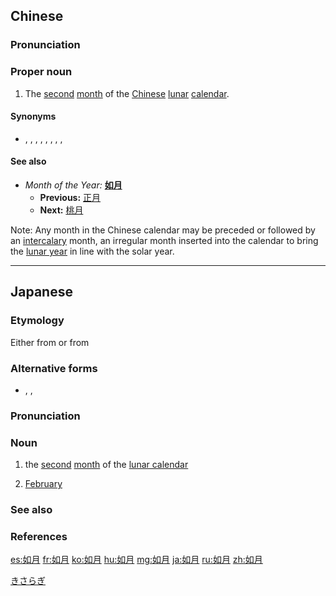 ==Chinese==
{{zh-forms}}

===Pronunciation===
{{zh-pron
|m=Rúyuè
|cat=pn
}}

===Proper noun===
{{zh-proper noun}}

# {{lb|zh|archaic}} The [[second]] [[month]] of the [[Chinese]] [[lunar]] [[calendar]].

====Synonyms====
* {{zh-l|杏月}}, {{zh-l|麗月}}, {{zh-l|花月}}, {{zh-l|柳月}}, {{zh-l|仲春}}, {{zh-l|酣春}}, {{zh-l|艷春}}, {{zh-l|芳春}}, {{zh-l|早春}}

====See also====
* ''Month of the Year:'' '''[[如]][[月]]'''
** '''Previous:''' [[正月]]
** '''Next:''' [[桃月]]
Note: Any month in the Chinese calendar may be preceded or followed by an [[intercalary]] month, an irregular month inserted into the calendar to bring the [[lunar year]] in line with the solar year.

{{zh-cat|Chinese months}}

----

==Japanese==
{{ja-kanjitab|yomi=irr|sort=きさらぎ}}

===Etymology===
Either from {{m|ja|生更ぎ|tr=kisaragi||[[rebirth]] of [[plant]]s}} or from {{m|ja|衣更着|tr=kinusaragi||[[wearing]] more [[clothes]]}}{{rfv-etymology|lang=ja}}
{{rfe|ja}}

===Alternative forms===
* {{ja-l|二月}}, {{ja-l|衣更着}}, {{ja-l|更衣}}

===Pronunciation===
{{ja-pron|きさらぎ|y=irr|acc=0|dev=1|acc_ref=NHK}}

===Noun===
{{ja-noun|きさらぎ}}

# {{lb|ja|archaic|sort=きさらぎ}} the [[second]] [[month]] of the [[lunar calendar]]
# {{lb|ja|poetic|sort=きさらぎ}} [[February]]

===See also===
{{list:Japanese calendar months/ja}}

===References===
<references/>

[[Category:ja:Japanese months|きさらぎ]]

[[es:如月]]
[[fr:如月]]
[[ko:如月]]
[[hu:如月]]
[[mg:如月]]
[[ja:如月]]
[[ru:如月]]
[[zh:如月]]